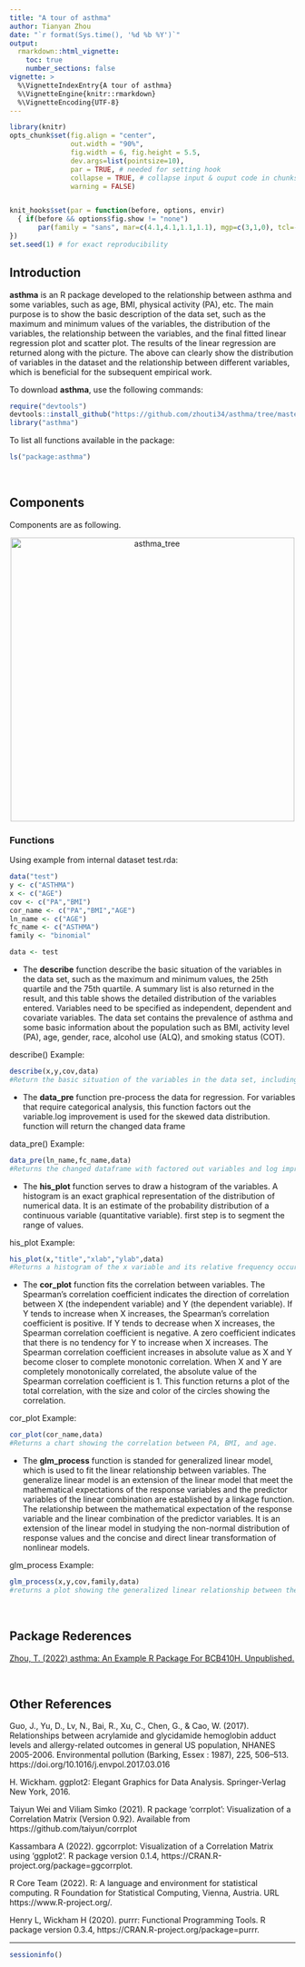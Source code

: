 ```yaml
---
title: "A tour of asthma"
author: Tianyan Zhou
date: "`r format(Sys.time(), '%d %b %Y')`"
output: 
  rmarkdown::html_vignette:
    toc: true
    number_sections: false
vignette: >
  %\VignetteIndexEntry{A tour of asthma}
  %\VignetteEngine{knitr::rmarkdown}
  %\VignetteEncoding{UTF-8}
---
```


```r
library(knitr)
opts_chunk$set(fig.align = "center", 
               out.width = "90%",
               fig.width = 6, fig.height = 5.5,
               dev.args=list(pointsize=10),
               par = TRUE, # needed for setting hook 
               collapse = TRUE, # collapse input & ouput code in chunks
               warning = FALSE)


knit_hooks$set(par = function(before, options, envir)
  { if(before && options$fig.show != "none") 
       par(family = "sans", mar=c(4.1,4.1,1.1,1.1), mgp=c(3,1,0), tcl=-0.5)
})
set.seed(1) # for exact reproducibility
```

## Introduction

**asthma** is an R package developed to the relationship between asthma and some variables, such as age, BMI, physical activity (PA), etc. The main purpose is to show the basic description of the data set, such as the maximum and minimum values of the variables, the distribution of the variables, the relationship between the variables, and the final fitted linear regression plot and scatter plot. The results of the linear regression are returned along with the picture. The above can clearly show the distribution of variables in the dataset and the relationship between different variables, which is beneficial for the subsequent empirical work.

To download **asthma**, use the following commands:


```r
require("devtools")
devtools::install_github("https://github.com/zhouti34/asthma/tree/master", build_vignettes = TRUE)
library("asthma")
```

To list all functions available in the package:
```r
ls("package:asthma")
```

<br>

## Components

Components are as following.

<div style="text-align:center"><img src="asthma_tree.png" alt="asthma_tree" width="500"/>

<div style="text-align:left">


### Functions

Using example from internal dataset test.rda:

```r
data("test")
y <- c("ASTHMA")
x <- c("AGE")
cov <- c("PA","BMI")
cor_name <- c("PA","BMI","AGE")
ln_name <- c("AGE")
fc_name <- c("ASTHMA")
family <- "binomial"

data <- test
```

* The **describe** function describe the basic situation of the variables in the data set, such as the maximum and minimum values, the 25th quartile and the 75th quartile. A summary list is also returned in the result, and this table shows the detailed distribution of the variables entered. Variables need to be specified as independent, dependent and covariate variables. The data set contains the prevalence of asthma and some basic information about the population such as
BMI, activity level (PA), age, gender, race, alcohol use (ALQ), and smoking status (COT).

describe() Example:

```r
describe(x,y,cov,data)
#Return the basic situation of the variables in the data set, including min, 1st quantile, median, mean, 3rd quantile, and max.
```

* The **data_pre** function pre-process the data for regression. For variables that require categorical analysis, this function factors out the variable.log improvement is used for the skewed data distribution. function will return the changed data frame

data_pre() Example:
```r
data_pre(ln_name,fc_name,data)
#Returns the changed dataframe with factored out variables and log improvements.
```

* The **his_plot** function serves to draw a histogram of the variables.
A histogram is an exact graphical representation of the distribution of numerical data. It is an estimate of the probability distribution of a continuous variable (quantitative variable). first step is to segment the range of values. 

his_plot Example:
```r
his_plot(x,"title","xlab","ylab",data)
#Returns a histogram of the x variable and its relative frequency occurred in the dataset specified.
```

* The **cor_plot** function fits the correlation between variables. The Spearman's correlation coefficient indicates the direction of correlation between X (the independent variable) and Y (the dependent variable). If Y tends to increase when X increases, the Spearman's correlation coefficient is positive. If Y tends to decrease when X increases, the Spearman correlation coefficient is negative. A zero coefficient indicates that there is no tendency for Y to increase when X increases. The Spearman correlation coefficient increases in absolute value as X and Y become closer to complete monotonic correlation. When X and Y are completely monotonically correlated, the absolute value of the Spearman correlation coefficient is 1. This function returns a plot of the total correlation, with the size and color of the circles showing the correlation.

cor_plot Example:
```r
cor_plot(cor_name,data)
#Returns a chart showing the correlation between PA, BMI, and age.
```

* The **glm_process** function is standed for generalized linear model, which is used to fit the linear relationship between variables. The generalize linear model is an extension of the linear model that meet the mathematical expectations of the response variables and the predictor variables of the linear combination are established by a linkage function. The relationship between the mathematical expectation of the response variable and the linear combination of the predictor variables. It is an extension of the linear model in studying the non-normal distribution of response values and the concise and direct linear transformation of nonlinear models.

glm_process Example:
```r
glm_process(x,y,cov,family,data)
#returns a plot showing the generalized linear relationship between the selected variables.
```

<br>

<div style="text-align:left">


## Package Rederences
[Zhou, T. (2022) asthma: An Example R Package For
  BCB410H. Unpublished.](https://github.com/zhouti34/asthma/tree/master)

<br>

## Other References

Guo, J., Yu, D., Lv, N., Bai, R., Xu, C., Chen, G., & Cao, W. (2017). Relationships between acrylamide and glycidamide hemoglobin adduct levels and allergy-related outcomes in general US population, NHANES 2005-2006. Environmental pollution (Barking, Essex : 1987), 225, 506–513. https://doi.org/10.1016/j.envpol.2017.03.016

H. Wickham. ggplot2: Elegant Graphics for Data Analysis. Springer-Verlag New York, 2016.

Taiyun Wei and Viliam Simko (2021). R package ‘corrplot’: Visualization of a Correlation Matrix (Version 0.92). Available from https://github.com/taiyun/corrplot

Kassambara A (2022). ggcorrplot: Visualization of a Correlation Matrix using ‘ggplot2’. R package version 0.1.4, https://CRAN.R-project.org/package=ggcorrplot.

R Core Team (2022). R: A language and environment for statistical computing. R Foundation for Statistical Computing, Vienna, Austria. URL https://www.R-project.org/.

Henry L, Wickham H (2020). purrr: Functional Programming Tools. R package version 0.3.4, https://CRAN.R-project.org/package=purrr.

----

```r
sessioninfo()
```

